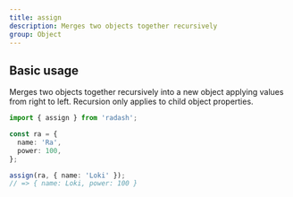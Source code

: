 ```yaml
---
title: assign
description: Merges two objects together recursively
group: Object
---
```


## Basic usage

Merges two objects together recursively into a new object applying values from right to left. Recursion only applies to child object properties.

```ts
import { assign } from 'radash';

const ra = {
  name: 'Ra',
  power: 100,
};

assign(ra, { name: 'Loki' });
// => { name: Loki, power: 100 }
```
